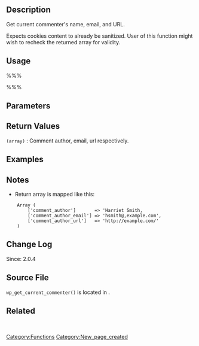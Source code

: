 {{Languages|
{{en|Function Reference/wp_get_current_commenter}}
{{it|Riferimento funzioni/wp_get_current_commenter}}
}}

== Description ==
Get current commenter's name, email, and URL. 

Expects cookies content to already be sanitized. User of this function might wish to recheck the returned array for validity. 

== Usage ==
%%%<?php wp_get_current_commenter() ?>%%%

== Parameters ==

== Return Values ==
; <tt>(array)</tt> : Comment author, email, url respectively.

== Examples ==
<!-- Need creative examples. Feel free to link to external examples. -->

== Notes ==
* Return array is mapped like this:
<pre>
    Array (
        ['comment_author']       => 'Harriet Smith,
        ['comment_author_email'] => 'hsmith@,example.com',
        ['comment_author_url']   => 'http://example.com/'
    )
</pre>

== Change Log ==
Since: 2.0.4

== Source File ==

<tt>wp_get_current_commenter()</tt> is located in {{Trac|wp-includes/comment.php}}.

== Related ==
&nbsp;
<!--
    To Do:
    Need to find related functions.
    Need to create groups of functions and create templates to add them to a page quickly.
    Some functions may be related to many groups of functions.
-->

{{Tag Footer}}

[[Category:Functions]]
[[Category:New_page_created]]